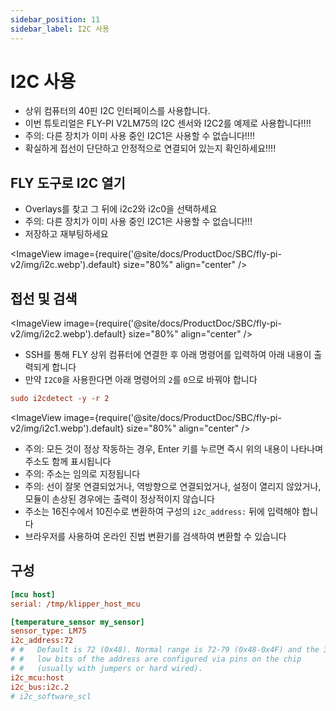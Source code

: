 ```yaml
---
sidebar_position: 11
sidebar_label: I2C 사용
---
```


# I2C 사용

* 상위 컴퓨터의 40핀 I2C 인터페이스를 사용합니다.
* 이번 튜토리얼은 FLY-PI V2LM75의 I2C 센서와 I2C2를 예제로 사용합니다!!!!
* 주의: 다른 장치가 이미 사용 중인 I2C1은 사용할 수 없습니다!!!!
* 확실하게 접선이 단단하고 안정적으로 연결되어 있는지 확인하세요!!!!

## FLY 도구로 I2C 열기

* Overlays를 찾고 그 뒤에 i2c2와 i2c0을 선택하세요
* 주의: 다른 장치가 이미 사용 중인 I2C1은 사용할 수 없습니다!!!
* 저장하고 재부팅하세요

<ImageView image={require('@site/docs/ProductDoc/SBC/fly-pi-v2/img/i2c.webp').default} size="80%" align="center" />


## 접선 및 검색

<ImageView image={require('@site/docs/ProductDoc/SBC/fly-pi-v2/img/i2c2.webp').default} size="80%" align="center" />

* SSH를 통해 FLY 상위 컴퓨터에 연결한 후 아래 명령어를 입력하여 아래 내용이 출력되게 합니다
* 만약 `I2C0`을 사용한다면 아래 명령어의 `2`를 `0`으로 바꿔야 합니다

```cfg
sudo i2cdetect -y -r 2
```

<ImageView image={require('@site/docs/ProductDoc/SBC/fly-pi-v2/img/i2c1.webp').default} size="80%" align="center" />

* 주의: 모든 것이 정상 작동하는 경우, Enter 키를 누르면 즉시 위의 내용이 나타나며 주소도 함께 표시됩니다
* 주의: 주소는 임의로 지정됩니다
* 주의: 선이 잘못 연결되었거나, 역방향으로 연결되었거나, 설정이 열리지 않았거나, 모듈이 손상된 경우에는 출력이 정상적이지 않습니다
* 주소는 16진수에서 10진수로 변환하여 구성의 `i2c_address:` 뒤에 입력해야 합니다
* 브라우저를 사용하여 온라인 진법 변환기를 검색하여 변환할 수 있습니다

## 구성

```cfg
[mcu host]
serial: /tmp/klipper_host_mcu

[temperature_sensor my_sensor]
sensor_type: LM75
i2c_address:72
# #   Default is 72 (0x48). Normal range is 72-79 (0x48-0x4F) and the 3
# #   low bits of the address are configured via pins on the chip
# #   (usually with jumpers or hard wired).
i2c_mcu:host
i2c_bus:i2c.2
# i2c_software_scl

```

